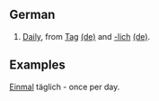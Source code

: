 ==German==
#[[Daily]], from [[Tag]] [[:de:Tag|(de)]] and [[-lich]] [[:de:-lich|(de)]].

==Examples==
[[Einmal]] täglich - once per day.